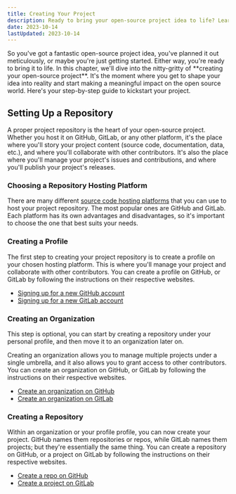 ```yaml
---
title: Creating Your Project
description: Ready to bring your open-source project idea to life? Learn to create a project repository on GitHub or GitLab and start shaping your impact on the open source world.
date: 2023-10-14
lastUpdated: 2023-10-14
---
```


<p class="lead">
	So you've got a fantastic open-source project idea, you've planned it out
	meticulously, or maybe you're just getting started. Either way, you're ready
	to bring it to life. In this chapter, we'll dive into the nitty-gritty of
	**creating your open-source project**. It's the moment where you get to shape
	your idea into reality and start making a meaningful impact on the open source
	world. Here's your step-by-step guide to kickstart your project.
</p>

## Setting Up a Repository

A proper project repository is the heart of your open-source project. Whether you host it on GitHub, GitLab, or any other platform, it's the place where you'll story your project content (source code, documentation, data, etc.), and where you'll collaborate with other contributors. It's also the place where you'll manage your project's issues and contributions, and where you'll publish your project's releases.

### Choosing a Repository Hosting Platform

There are many different [source code hosting platforms](/guide/getting-started-with-open-source/source-code-hosting-platforms) that you can use to host your project repository. The most popular ones are GitHub and GitLab. Each platform has its own advantages and disadvantages, so it's important to choose the one that best suits your needs.

### Creating a Profile

The first step to creating your project repository is to create a profile on your chosen hosting platform. This is where you'll manage your project and collaborate with other contributors. You can create a profile on GitHub, or GitLab by following the instructions on their respective websites.

- [Signing up for a new GitHub account](https://docs.github.com/en/get-started/signing-up-for-github)
- [Signing up for a new GitLab account](https://docs.gitlab.com/ee/subscriptions/gitlab_com/index.html)

### Creating an Organization

This step is optional, you can start by creating a repository under your personal profile, and then move it to an organization later on.

Creating an organization allows you to manage multiple projects under a single umbrella, and it also allows you to grant access to other contributors. You can create an organization on GitHub, or GitLab by following the instructions on their respective websites.

- [Create an organization on GitHub](https://docs.github.com/en/organizations/collaborating-with-groups-in-organizations)
- [Create an organization on GitLab](https://docs.gitlab.com/ee/topics/set_up_organization.html)

### Creating a Repository

Within an organization or your profile profile, you can now create your project. GitHub names them repositories or repos, while GitLab names them projects; but they're essentially the same thing. You can create a repository on GitHub, or a project on GitLab by following the instructions on their respective websites.

- [Create a repo on GitHub](https://docs.github.com/en/get-started/quickstart/create-a-repo)
- [Create a project on GitLab](https://docs.gitlab.com/ee/user/project/organize_work_with_projects.html)
